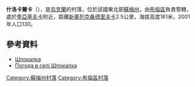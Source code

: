 {{coord|51|9|0|N|34|1|21|E|scale:100000_region:UA|display=title}}

'''什洛卡爾卡'''（{{lang-uk|Шпокалка}}），是[[烏克蘭|烏克蘭]]的村落，位於該國東北部[[蘇梅州|蘇梅州]]，由[[布倫區_(烏克蘭)|布倫區]]負責管轄，處於[[季亞基夫卡_(布倫區)|季亞基夫卡]]附近，距離[[新奧列克桑德里夫卡_(布倫區)|新奧列克桑德里夫卡]]2.5公里，海拔高度161米，2001年人口130。

==參考資料==
*[http://w1.c1.rada.gov.ua/pls/z7502/A005?rdat1=02.02.2010&rf7571=28745 Шпокалка]{{dead link|date=2017年11月 |bot=InternetArchiveBot |fix-attempted=yes }}
* [http://weather.in.ua/ua/symskaja/29146 Погода в селі Шпокалка] {{Wayback|url=http://weather.in.ua/ua/symskaja/29146 |date=20111219211905 }}

{{DEFAULTSORT:Шпокалка}}

[[Category:蘇梅州村落|Category:蘇梅州村落]]
[[Category:布倫區村落|Category:布倫區村落]]


{{Sumy-geo-stub}}